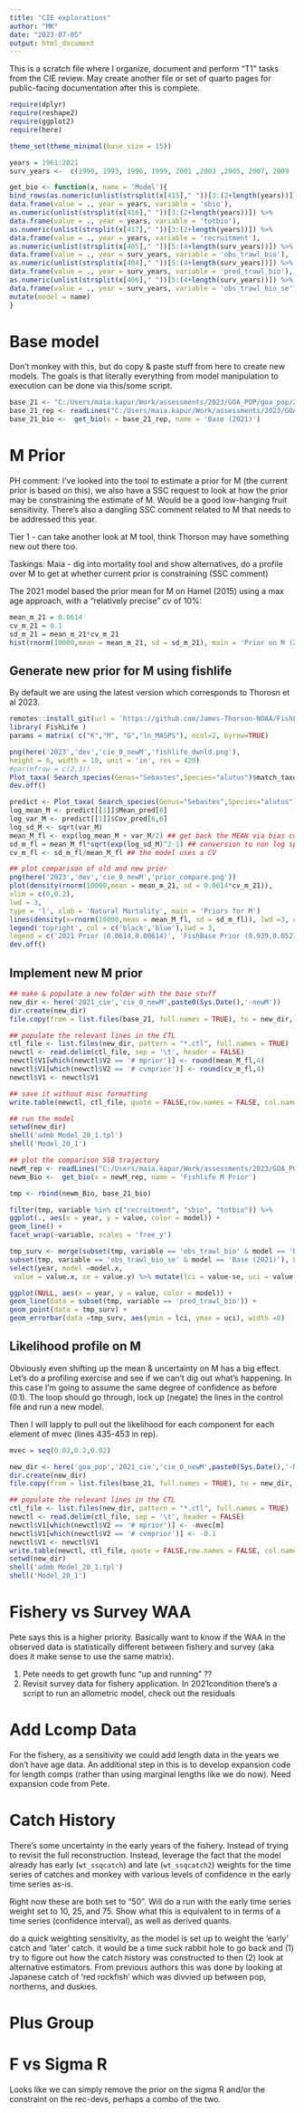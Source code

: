 ```yaml
---
title: "CIE explorations"
author: "MK"
date: "2023-07-05"
output: html_document
---
```

This is a scratch file where I organize, document and perform "T1" tasks from the CIE review.
May create another file or set of quarto pages for public-facing documentation after this is complete.

```r
require(dplyr)
require(reshape2)
require(ggplot2)
require(here)

theme_set(theme_minimal(base_size = 15))

years = 1961:2021
surv_years <-  c(1990, 1993, 1996, 1999, 2001 ,2003 ,2005, 2007, 2009 ,2011 ,2013 ,2015, 2017, 2019, 2021)

get_bio <- function(x, name = 'Model'){
bind_rows(as.numeric(unlist(strsplit(x[415]," "))[3:(2+length(years))]) %>%
data.frame(value = ., year = years, variable = 'sbio'),
as.numeric(unlist(strsplit(x[416]," "))[3:(2+length(years))]) %>%
data.frame(value = ., year = years, variable = 'totbio'),
as.numeric(unlist(strsplit(x[417]," "))[3:(2+length(years))]) %>%
data.frame(value = ., year = years, variable = 'recruitment'),
as.numeric(unlist(strsplit(x[405]," "))[5:(4+length(surv_years))]) %>%
data.frame(value = ., year = surv_years, variable = 'obs_trawl_bio'),
as.numeric(unlist(strsplit(x[404]," "))[5:(4+length(surv_years))]) %>%
data.frame(value = ., year = surv_years, variable = 'pred_trawl_bio'),
as.numeric(unlist(strsplit(x[406]," "))[5:(4+length(surv_years))]) %>%
data.frame(value = ., year = surv_years, variable = 'obs_trawl_bio_se')) %>%
mutate(model = name)
}

```
# Base model
Don't monkey with this, but do copy & paste stuff from here to create new models.
The goals is that literally everything from model manipulation to execution can be done via this/some script.
```r
base_21 <- "C:/Users/maia.kapur/Work/assessments/2023/GOA_POP/goa_pop/2023/mgmt/2020.1-2021"
base_21_rep <- readLines("C:/Users/maia.kapur/Work/assessments/2023/GOA_POP/goa_pop/2023/mgmt/2020.1-2021/model_20_1.rep")
base_21_bio <-  get_bio(x = base_21_rep, name = 'Base (2021)')
```

# M Prior
PH comment: I've looked into the tool to estimate a prior for M (the current prior is based on this), we also have a SSC request to look at how the prior may be constraining the estimate of M. Would be a good low-hanging fruit sensitivity. There's also a dangling SSC comment related to M that needs to be addressed this year.

Tier 1 - can take another look at M tool, think Thorson may have something new out there too.

Taskings:
Maia - dig into mortality tool and show alternatives, do a profile over M to get at whether current prior is constraining (SSC comment)

The 2021 model based the prior mean for M on Hamel (2015) using a max age approach, with a "relatively precise" cv of 10%:
```r
mean_m_21 = 0.0614
cv_m_21 = 0.1
sd_m_21 = mean_m_21*cv_m_21
hist(rnorm(10000,mean = mean_m_21, sd = sd_m_21), main = 'Prior on M (2021)')
```
## Generate new prior for M using fishlife

By default we are using the latest version which corresponds to Thorosn et al 2023.
```r
remotes::install_git(url = 'https://github.com/James-Thorson-NOAA/FishLife')
library( FishLife )
params = matrix( c("K","M", "G","ln_MASPS"), ncol=2, byrow=TRUE)

png(here('2023','dev','cie_0_newM','fishlife_dwnld.png'),
height = 6, width = 10, unit = 'in', res = 420)
#par(mfrow = c(2,3))
Plot_taxa( Search_species(Genus="Sebastes",Species="alutus")$match_taxonomy, mfrow = c(2,3) )
dev.off()

predict <- Plot_taxa( Search_species(Genus="Sebastes",Species="alutus")$match_taxonomy )
log_mean_M <- predict[[1]]$Mean_pred[6]
log_var_M <- predict[[1]]$Cov_pred[6,6]
log_sd_M <- sqrt(var_M)
mean_M_fl <- exp(log_mean_M + var_M/2) ## get back the MEAN via bias correction
sd_m_fl = mean_M_fl*sqrt(exp(log_sd_M)^2-1) ## conversion to non log space
cv_m_fl <- sd_m_fl/mean_M_fl ## the model uses a CV

## plot comparison of old and new prior
png(here('2023','dev','cie_0_newM','prior_compare.png'))
plot(density(rnorm(10000,mean = mean_m_21, sd = 0.0614*cv_m_21)),
xlim = c(0,0.2),
lwd = 3,
type = 'l', xlab = 'Natural Mortality', main = 'Priors for M')
lines(density(x=rnorm(10000,mean = mean_M_fl, sd = sd_m_fl)), lwd =3, col = 'blue')
legend('topright', col = c('black','blue'),lwd = 3,
legend = c('2021 Prior (0.0614,0.00614)', 'FishBase Prior (0.939,0.0527)'))
dev.off()

```

## Implement new M prior
```r
## make & populate a new folder with the base stuff
new_dir <- here('2021_cie','cie_0_newM',paste0(Sys.Date(),'-newM'))
dir.create(new_dir)
file.copy(from = list.files(base_21, full.names = TRUE), to = new_dir, overwrite = TRUE)

## populate the relevant lines in the CTL
ctl_file <- list.files(new_dir, pattern = "*.ctl", full.names = TRUE)
newctl <- read.delim(ctl_file, sep = '\t', header = FALSE)
newctl$V1[which(newctl$V2 == '# mprior')] <- round(mean_M_fl,4)
newctl$V1[which(newctl$V2 == '# cvmprior')] <- round(cv_m_fl,4)
newctl$V1 <- newctl$V1

## save it without misc formatting 
write.table(newctl, ctl_file, quote = FALSE,row.names = FALSE, col.names = FALSE)

## run the model
setwd(new_dir)
shell('admb Model_20_1.tpl')
shell('Model_20_1')

## plot the comparison SSB trajectory
newM_rep <- readLines("C:/Users/maia.kapur/Work/assessments/2023/GOA_POP/goa_pop/2021_cie/CIE_0_newM/2023-07-05-newM/model_20_1.rep")
newm_Bio <-  get_bio(x = newM_rep, name = 'Fishlife M Prior')

tmp <- rbind(newm_Bio, base_21_bio)

filter(tmp, variable %in% c("recruitment", "sbio", "totbio")) %>%
ggplot(., aes(x = year, y = value, color = model)) +
geom_line() +
facet_wrap(~variable, scales = 'free_y')

tmp_surv <- merge(subset(tmp, variable == 'obs_trawl_bio' & model == 'Base (2021)'),
subset(tmp, variable == 'obs_trawl_bio_se' & model == 'Base (2021)'), by = 'year') %>%
select(year, model =model.x,
 value = value.x, se = value.y) %>% mutate(lci = value-se, uci = value + se)

ggplot(NULL, aes(x = year, y = value, color = model)) +
geom_line(data = subset(tmp, variable == 'pred_trawl_bio')) +
geom_point(data = tmp_surv) +
geom_errorbar(data =tmp_surv, aes(ymin = lci, ymax = uci), width =0)

```

## Likelihood profile on M
Obviously even shifting up the mean & uncertainty on M has a big effect.
Let's do a profiling exercise and see if we can't dig out what's happening.
In this case I'm going to assume the same degree of confidence as before (0.1).
The loop should go through, lock up (negate) the lines in the control file and run a new model.

Then I will lapply to pull out the likelihood for each component for each element of mvec (lines 435-453 in rep).
```r
mvec = seq(0.02,0.2,0.02)

new_dir <- here('goa_pop','2021_cie','cie_0_newM',paste0(Sys.Date(),'-Mprofile_M=',mvec[m]))
dir.create(new_dir)
file.copy(from = list.files(base_21, full.names = TRUE), to = new_dir, overwrite = TRUE)

## populate the relevant lines in the CTL
ctl_file <- list.files(new_dir, pattern = "*.ctl", full.names = TRUE)
newctl <- read.delim(ctl_file, sep = '\t', header = FALSE)
newctl$V1[which(newctl$V2 == '# mprior')] <- -mvec[m]
newctl$V1[which(newctl$V2 == '# cvmprior')] <- -0.1
newctl$V1 <- newctl$V1
write.table(newctl, ctl_file, quote = FALSE,row.names = FALSE, col.names = FALSE)
setwd(new_dir)
shell('admb Model_20_1.tpl')
shell('Model_20_1')


```

 
# Fishery vs Survey WAA
Pete says this is a higher priority. Basically want to know if the WAA 
in the observed data is statistically different between fishery and survey (aka does it make 
sense to use the same matrix).

1) Pete needs to get growth func "up and running" ??
2) Revisit survey data for fishery application.
In 2021\Body condition there's a script to run an allometric model,
check out the residuals



# Add Lcomp Data
For the fishery, as a sensitivity we could add length data in the years we don't have age data. An additional step in this is to develop expansion code for length comps (rather than using marginal lengths like we do now).
Need expansion code from Pete.

# Catch History 
There's some uncertainty in the early years of the fishery. Instead of trying to revisit the full reconstruction. Instead, leverage the fact that the model already has early (`wt_ssqcatch`) and late (`wt_ssqcatch2`) weights for the time series of catches and monkey with various levels of confidence in the early time series as-is.

Right now these are both set to "50". Will do a run with the early time series weight set to 10, 25, and 75.
Show what this is equivalent to in terms of a time series (confidence interval), as well as derived quants.

do a quick weighting sensitivity, as the model is set up to weight the 'early' catch and 'later' catch. it would be a time suck rabbit hole to go back and (1) try to figure out how the catch history was constructed to then (2) look at alternative estimators. From previous authors this was done by looking at Japanese catch of 'red rockfish' which was divvied up between pop, northerns, and duskies.


# Plus Group

# F vs Sigma R
Looks like we can simply remove the prior on the sigma R and/or the constraint on the rec-devs,
perhaps a combo of the two.